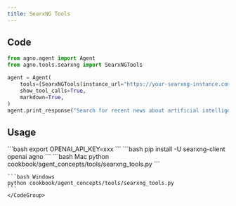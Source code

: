 ```yaml
---
title: SearxNG Tools
---
```


## Code

```python cookbook/agent_concepts/tools/searxng_tools.py
from agno.agent import Agent
from agno.tools.searxng import SearxNGTools

agent = Agent(
    tools=[SearxNGTools(instance_url="https://your-searxng-instance.com")],
    show_tool_calls=True,
    markdown=True,
)
agent.print_response("Search for recent news about artificial intelligence")
```

## Usage

<Steps>
  <Snippet file="create-venv-step.mdx" />

  <Step title="Set your API key">
    ```bash
    export OPENAI_API_KEY=xxx
    ```
  </Step> 

  <Step title="Install libraries">
    ```bash
    pip install -U searxng-client openai agno
    ```
  </Step>

  <Step title="Run Agent">
    <CodeGroup>
    ```bash Mac
    python cookbook/agent_concepts/tools/searxng_tools.py
    ```

    ```bash Windows
    python cookbook/agent_concepts/tools/searxng_tools.py
    ```
    </CodeGroup>
  </Step>
</Steps>